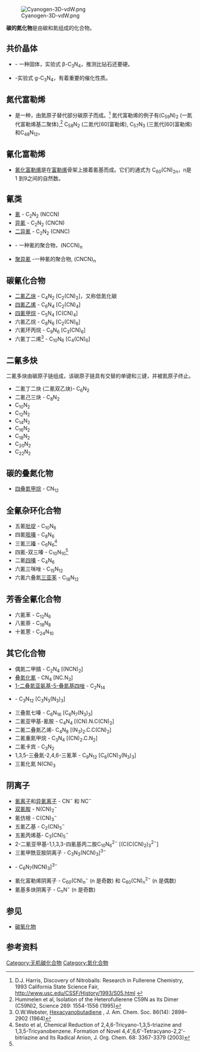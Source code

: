 [[File:Cyanogen-3D-vdW.png|thumb]]
<!--这一整篇的专有名词都翻译的不太好-->

'''碳的氮化物'''是由碳和氮组成的化合物。

== 共价晶体 ==
* {{le|β-氮化碳|Beta carbon nitride}} - 一种固体，实验式 β-C<sub>3</sub>N<sub>4</sub>，推测比钻石还要硬。
* {{le|石墨氮化碳|Graphitic carbon nitride}} -实验式 g-C<sub>3</sub>N<sub>4</sub>，有着重要的催化性质。

== 氮代富勒烯 ==

* {{le|氮代富勒烯|azafullerene}}是一种{{le|杂环富勒烯|heterofullerene}}，由氮原子替代部分碳原子而成。<ref>D.J. Harris, Discovery of Nitroballs: Research in Fullerene Chemistry, 1993 California State Science Fair, http://www.usc.edu/CSSF/History/1993/S05.html {{Wayback|url=http://www.usc.edu/CSSF/History/1993/S05.html |date=20160304092833 }}</ref> 氮代富勒烯的例子有(C<sub>59</sub>N)<sub>2</sub> (一氮代富勒烯基二聚体),<ref>Hummelen et al, Isolation of the Heterofullerene C59N as Its Dimer (C59N)2, Science 269: 1554-1556 (1995)</ref> C<sub>58</sub>N<sub>2</sub> (二氮代[60]富勒烯), C<sub>57</sub>N<sub>3</sub> (三氮代[60]富勒烯) 和C<sub>48</sub>N<sub>12</sub>。

== 氰化富勒烯 ==

* [[氰化富勒烯|氰化富勒烯]]是在[[富勒烯|富勒烯]]骨架上接着氰基而成。它们的通式为 C<sub>60</sub>(CN)<sub>2n</sub>，n是 1 到9之间的自然数。

== 氰类 ==
* [[氰|氰]] - C<sub>2</sub>N<sub>2</sub> (NCCN)
* [[异氰|异氰]] - C<sub>2</sub>N<sub>2</sub> (CNCN)
* [[二异氰|二异氰]] - C<sub>2</sub>N<sub>2</sub> (CNNC)
* {{le|聚氰|cyanogen#paracyanogen}} - 一种氰的聚合物，(NCCN)<sub>n</sub>
* [[聚异氰|聚异氰]] -一种氰的聚合物, (CNCN)<sub>n</sub>

== 碳氰化合物 ==

* [[二氰乙炔|二氰乙炔]] - C<sub>4</sub>N<sub>2</sub> [C<sub>2</sub>(CN)<sub>2</sub>]，又称低氮化碳
* [[四氰乙烯|四氰乙烯]] - C<sub>6</sub>N<sub>4</sub> [C<sub>2</sub>(CN)<sub>4</sub>]
* [[四氰甲烷|四氰甲烷]] - C<sub>5</sub>N<sub>4</sub> [C(CN)<sub>4</sub>]
* 六氰乙烷 - C<sub>8</sub>N<sub>6</sub> [C<sub>2</sub>(CN)<sub>6</sub>]
*六氰环丙烷 - C<sub>9</sub>N<sub>6</sub> [C<sub>3</sub>(CN)<sub>6</sub>]
*六氰丁二烯<ref name="Webster">O.W.Webster, [http://pubs.acs.org/doi/abs/10.1021/ja01068a026?journalCode=jacsat Hexacyanobutadiene] {{Wayback|url=http://pubs.acs.org/doi/abs/10.1021/ja01068a026?journalCode=jacsat |date=20200630202526 }}, J. Am. Chem. Soc. 86(14): 2898–2902 (1964)</ref> - C<sub>10</sub>N<sub>6</sub> [C<sub>4</sub>(CN)<sub>6</sub>]

== 二氰多炔 ==

二氰多炔由碳原子链组成，该碳原子链具有交替的单键和三键，并被氮原子终止。

* 二氰丁二炔 (二氰双乙炔)- C<sub>6</sub>N<sub>2</sub>
*二氰己三炔 - C<sub>8</sub>N<sub>2</sub>
* C<sub>10</sub>N<sub>2</sub>
* C<sub>12</sub>N<sub>2</sub>
* C<sub>14</sub>N<sub>2</sub>
* C<sub>16</sub>N<sub>2</sub>
* C<sub>18</sub>N<sub>2</sub>
* C<sub>20</sub>N<sub>2</sub>
* C<sub>22</sub>N<sub>2</sub>

== 碳的叠氮化物 ==

* [[四叠氮甲烷|四叠氮甲烷]] - CN<sub>12</sub>

== 全氰杂环化合物 ==

* 五氰[[吡啶|吡啶]] - C<sub>10</sub>N<sub>6</sub>
* 四氰[[哌嗪|哌嗪]] - C<sub>8</sub>N<sub>6</sub>
* 三氰[[三嗪|三嗪]] - C<sub>6</sub>N<sub>6</sub><ref name=Sesto>Sesto et al, Chemical Reduction of 2,4,6-Tricyano-1,3,5-triazine and 1,3,5-Tricyanobenzene. Formation of Novel 4,4',6,6'-Tetracyano-2,2'-bitriazine and Its Radical Anion, J. Org. Chem. 68: 3367-3379 (2003)</ref>
* 四氰-双三嗪 - C<sub>10</sub>N<sub>10</sub><ref name=Sesto/>
* 二氰[[四嗪|四嗪]] - C<sub>4</sub>N<sub>6</sub>
* 六氰三咪唑 - C<sub>15</sub>N<sub>12</sub>
* 六氰六叠氮[[三亚苯|三亚苯]] - C<sub>18</sub>N<sub>12</sub>

== 芳香全氰化合物 ==

* 六氰苯 - C<sub>12</sub>N<sub>6</sub>
* 八氰萘 - C<sub>18</sub>N<sub>8</sub>
* 十氰蒽 - C<sub>24</sub>N<sub>10</sub>

==其它化合物 ==

* 偶氮二甲腈 - C<sub>2</sub>N<sub>4</sub> [(NCN)<sub>2</sub>]
* [[叠氮化氰|叠氮化氰]] - CN<sub>4</sub> [NC.N<sub>3</sub>]
* [[1-二叠氮亚氨基-5-叠氮基四唑|1-二叠氮亚氨基-5-叠氮基四唑]] - C<sub>2</sub>N<sub>14</sub>
* {{le|三叠氮三嗪|triazidotriazine}} - C<sub>3</sub>N<sub>12</sub> [C<sub>3</sub>N<sub>3</sub>(N<sub>3</sub>)<sub>3</sub>]
* 三叠氮七嗪 - C<sub>6</sub>N<sub>16</sub> [C<sub>6</sub>N<sub>7</sub>(N<sub>3</sub>)<sub>3</sub>]
* 二氰亚甲基-氰胺 - C<sub>4</sub>N<sub>4</sub> [(CN).N.C(CN)<sub>2</sub>]
* 二氰二叠氮乙烯- C<sub>4</sub>N<sub>8</sub> [(N<sub>3</sub>)<sub>2</sub>.C.C(CN)<sub>2</sub>]
* 二氰重氮甲烷 - C<sub>3</sub>N<sub>4</sub> [(CN)<sub>2</sub>.C.N<sub>2</sub>]
* 二氰卡宾 - C<sub>3</sub>N<sub>2</sub> 
* 1,3,5-三叠氮-2,4,6-三氰苯 - C<sub>9</sub>N<sub>12</sub> [C<sub>6</sub>(CN)<sub>3</sub>(N<sub>3</sub>)<sub>3</sub>]
* 三氰化氮 N(CN)<sub>3</sub>

== 阴离子 ==

* [[氰离子|氰离子]]和[[异腈|异氰离子]] - CN<sup>−</sup> 和 NC<sup>−</sup>
* [[双氰胺|双氰胺]] - N(CN)<sub>2</sub><sup>−</sup>
* 氰仿根 - C(CN)<sub>3</sub><sup>−</sup>
* 五氰乙基 - C<sub>2</sub>(CN)<sub>5</sub><sup>−</sup>
* 五氰丙烯基- C<sub>3</sub>(CN)<sub>5</sub><sup>−</sup>
* 2-二氰亚甲基-1,1,3,3-四氰基丙二胺C<sub>10</sub>N<sub>6</sub><sup>2−</sup> [(C(C(CN)<sub>2</sub>)<sub>3</sub><sup>2−</sup>] 
* 三氰甲酰亚胺阴离子 - C<sub>3</sub>N<sub>3</sub>(NCN)<sub>3</sub>]<sup>3−</sup>
*{{le|瓜酸根|melonate}} - C<sub>6</sub>N<sub>7</sub>(NCN)<sub>3</sub>]<sup>3−</sup>
* 氰化富勒烯阴离子 - C<sub>60</sub>(CN)<sub>n</sub><sup>−</sup> (n 是奇数) 和 C<sub>60</sub>(CN)<sub>n</sub><sup>2−</sup> (n 是偶数)
* 氰基多炔阴离子 - C<sub>n</sub>N<sup>−</sup> (n 是奇数)

== 参见 ==
* [[碳氧化物|碳氧化物]]

== 参考资料 ==
{{Reflist}}
{{无机碳化合物}}

[[Category:无机碳化合物|Category:无机碳化合物]]
[[Category:氮化合物|Category:氮化合物]]